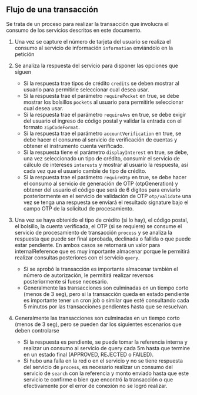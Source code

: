 ## Flujo de una transacción

Se trata de un proceso para realizar la transacción que involucra el consumo de los servicios descritos en este documento.

1. Una vez se capture el número de tarjeta del usuario se realiza el consumo al servicio de información `information` enviándolo en la petición

2. Se analiza la respuesta del servicio para disponer las opciones que siguen
    * Si la respuesta trae tipos de crédito `credits` se deben mostrar al usuario para permitirle seleccionar cual desea usar.
    * Si la respuesta trae el parámetro `requirePocket` en true, se debe mostrar los bolsillos `pockets` al usuario para permitirle seleccionar cual desea usar.
    * Si la respuesta trae el parámetro `requireAvs` en true, se debe exigir del usuario el ingreso de código postal y validar la entrada con el formato `zipCodeFormat`.
    * Si la respuesta trae el parámetro `accountVerification` en true, se debe hacer el consumo al servicio de verificación de cuentas y obtener el instrumento cuenta verificado.
    * Si la respuesta tiene el parámetro `displayInterest` en true, se debe, una vez seleccionado un tipo de crédito, consumir el servicio de cálculo de intereses `interests` y mostrar al usuario la respuesta, así cada vez que el usuario cambie de tipo de crédito.
    * Si la respuesta trae el parámetro `requireOtp` en true, se debe hacer el consumo al servicio de generación de OTP (otpGeneration) y obtener del usuario el código que será de 6 dígitos para enviarlo posteriormente en el servicio de validación de OTP `otp/validate` una vez se tenga una respuesta se enviará el resultado signature bajo el campo OTP de la solicitud de procesamiento.

3. Una vez se haya obtenido el tipo de crédito (si lo hay), el código postal, el bolsillo, la cuenta verificada, el OTP (si se requiere) se consume el servicio de procesamiento de transacción `process` y se analiza la respuesta que puede ser final aprobada, declinada o fallida o que puede estar pendiente. En ambos casos se retornará un valor para internalReference que es muy importante almacenar porque le permitirá realizar consultas posteriores con el servicio `query`.
    * Si se aprobó la transacción es importante almacenar también el número de autorización, le permitirá realizar reversos posteriormente si fuese necesario.
    * Generalmente las transacciones son culminadas en un tiempo corto (menos de 3 seg), pero si la transacción queda en estado pendiente es importante tener un cron job o similar que esté consultando cada 5 minutos por las transacciones pendientes hasta que se resuelvan.

4. Generalmente las transacciones son culminadas en un tiempo corto (menos de 3 seg), pero se pueden dar los siguientes escenarios que deben controlarse
    * Si la respuesta es pendiente, se puede tomar la referencia interna y realizar un consumo al servicio de query cada 5m hasta que termine en un estado final (APPROVED, REJECTED o FAILED).
    * Si hubo una falla en la red o en el servicio y no se tiene respuesta del servicio de `process`, es necesario realizar un consumo del servicio de `search` con la referencia y monto enviado hasta que este servicio te confirme o bien que encontró la transacción o que efectivamente por el error de conexión no se logró realizar.
